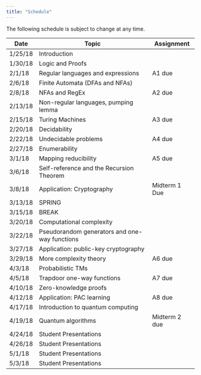 ```yaml
---
title: "Schedule"
---
```

The following schedule is subject to change at any time.

| **Date** | **Topic**  | **Assignment** |
| ---------|------------|----------------|
| 1/25/18  | Introduction| |
| 1/30/18  | Logic and Proofs ||
| 2/1/18   | Regular languages and expressions |A1 due|
| 2/6/18   | Finite Automata (DFAs and NFAs) ||
| 2/8/18   | NFAs and RegEx |A2 due|
| 2/13/18  | Non-regular languages, pumping lemma ||
| 2/15/18  | Turing Machines |A3 due|
| 2/20/18  | Decidability ||
| 2/22/18  | Undecidable problems |A4 due|
| 2/27/18  | Enumerability ||
| 3/1/18   | Mapping reducibility |A5 due|
| 3/6/18   | Self-reference and the Recursion Theorem ||
| 3/8/18   | Application: Cryptography | Midterm 1 Due |
| 3/13/18  | SPRING ||
| 3/15/18  | BREAK ||
| 3/20/18  | Computational complexity ||
| 3/22/18  | Pseudorandom generators and one-way functions ||
| 3/27/18  | Application: public-key cryptography ||
| 3/29/18  | More complexity theory |A6 due|
| 4/3/18   | Probabilistic TMs ||
| 4/5/18   | Trapdoor one-way functions |A7 due|
| 4/10/18  | Zero-knowledge proofs ||
| 4/12/18  | Application: PAC learning |A8 due|
| 4/17/18  | Introduction to quantum computing ||
| 4/19/18  | Quantum algorithms | Midterm 2 due |
| 4/24/18  | Student Presentations ||
| 4/26/18  | Student Presentations ||
| 5/1/18   | Student Presentations ||
| 5/3/18   | Student Presentations ||